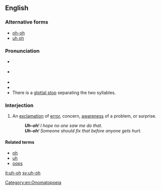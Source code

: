 ==English==

===Alternative forms===
* [[oh-oh]]
* [[uh oh]]

===Pronunciation===
* {{a|US}} {{IPA|/ˈʌ̆ʔ˦oʊ˨/}}
* {{a|RP}} {{IPA|/ˈʌ̆ʔ˦əʊ˨/}}
* {{audio|en-us-uh-oh.ogg|Audio (US)}}
* {{audio|Uh-oh.ogg|Audio (UK)}}
*There is a [[glottal stop]] separating the two syllables.

===Interjection===
{{en-interj|pos=[[uh]]-[[oh]]}}

# An [[exclamation]] of [[error]], concern, [[awareness]] of a problem, or surprise.
#: '''''Uh-oh'''!  I hope no one saw me do that.''
#: '''''Uh-oh'''!  Someone should fix that before anyone gets hurt.''

====Related terms====
* [[oh]]
* [[uh]]
* [[oops]]

[[Category:en:Onomatopoeia]]

[[it:uh-oh]]
[[sv:uh-oh]]